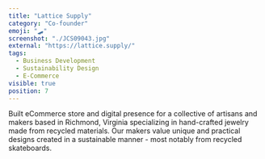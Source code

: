 ```yaml
---
title: "Lattice Supply"
category: "Co-founder"
emoji: "🛹"
screenshot: "./JCS09043.jpg"
external: "https://lattice.supply/"
tags:
  - Business Development
  - Sustainability Design
  - E-Commerce
visible: true
position: 7
---
```


Built eCommerce store and digital presence for a collective of artisans and makers based in Richmond, Virginia specializing in hand-crafted jewelry made from recycled materials. Our makers value unique and practical designs created in a sustainable manner - most notably from recycled skateboards.